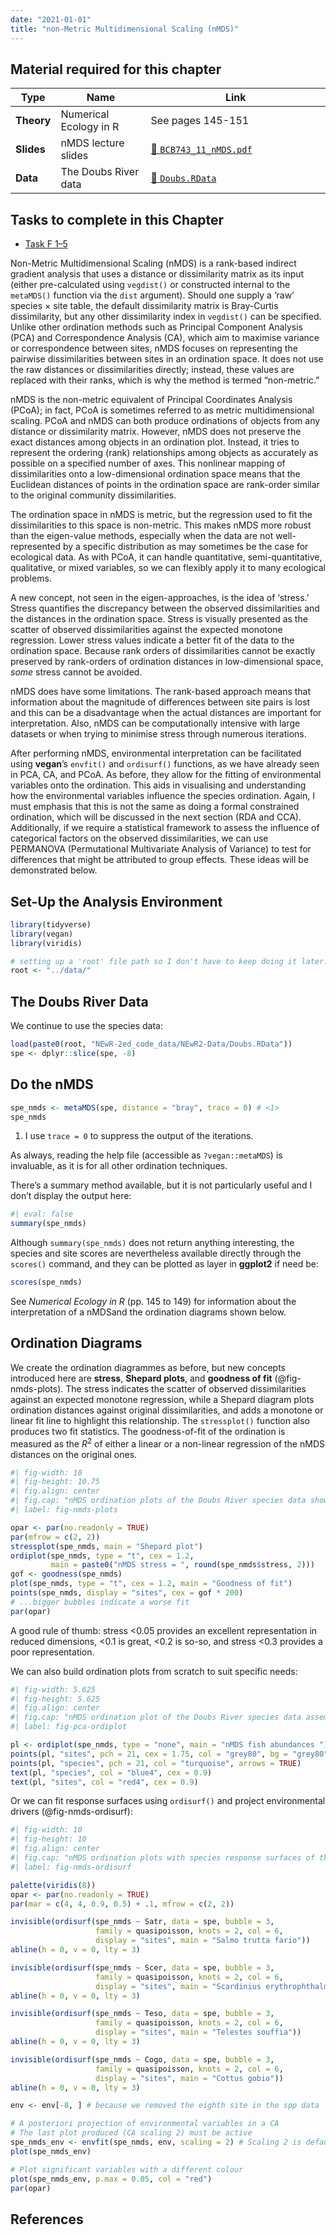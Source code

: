```yaml
---
date: "2021-01-01"
title: "non-Metric Multidimensional Scaling (nMDS)"
---
```


<!--- # Topic 11: non-Metric multidimensional scaling (nMDS) --->

::: callout-tip
## **Material required for this chapter**

| Type           | Name                                     | Link                                                                              |
|----------------|------------------------------------------|-----------------------------------------------------------------------------------|
| **Theory**     | Numerical Ecology in R                   | See pages 145-151                                                                 |
| **Slides**     | nMDS lecture slides                      | [💾 `BCB743_11_nMDS.pdf`](../slides/BCB743_11_nMDS.pdf)                           |
| **Data**       | The Doubs River data                     | [💾 `Doubs.RData`](../data/NEwR-2ed_code_data/NeWR2-Data/Doubs.RData)             |
:::

::: {.callout-important appearance="simple"}
## Tasks to complete in this Chapter

* [Task F 1--5](assessments/Task_F.qmd)
:::

Non-Metric Multidimensional Scaling (nMDS) is a rank-based indirect gradient analysis that uses a distance or dissimilarity matrix as its input (either pre-calculated using `vegdist()` or constructed internal to the `metaMDS()` function via the `dist` argument). Should one supply a 'raw' species × site table, the default dissimilarity matrix is Bray-Curtis dissimilarity, but any other dissimilarity index in `vegdist()` can be specified. Unlike other ordination methods such as Principal Component Analysis (PCA) and Correspondence Analysis (CA), which aim to maximise variance or correspondence between sites, nMDS focuses on representing the pairwise dissimilarities between sites in an ordination space. It does not use the raw distances or dissimilarities directly; instead, these values are replaced with their ranks, which is why the method is termed "non-metric."

nMDS is the non-metric equivalent of Principal Coordinates Analysis (PCoA); in fact, PCoA is sometimes referred to as metric multidimensional scaling. PCoA and nMDS can both produce ordinations of objects from any distance or dissimilarity matrix. However, nMDS does not preserve the exact distances among objects in an ordination plot. Instead, it tries to represent the ordering (rank) relationships among objects as accurately as possible on a specified number of axes. This nonlinear mapping of dissimilarities onto a low-dimensional ordination space means that the Euclidean distances of points in the ordination space are rank-order similar to the original community dissimilarities.

The ordination space in nMDS is metric, but the regression used to fit the dissimilarities to this space is non-metric. This makes nMDS more robust than the eigen-value methods, especially when the data are not well-represented by a specific distribution as may sometimes be the case for ecological data. As with PCoA, it can handle quantitative, semi-quantitative, qualitative, or mixed variables, so we can flexibly apply it to many ecological problems.

A new concept, not seen in the eigen-approaches, is the idea of 'stress.' Stress quantifies the discrepancy between the observed dissimilarities and the distances in the ordination space. Stress is visually presented as the scatter of observed dissimilarities against the expected monotone regression. Lower stress values indicate a better fit of the data to the ordination space. Because rank orders of dissimilarities cannot be exactly preserved by rank-orders of ordination distances in low-dimensional space, *some* stress cannot be avoided.

nMDS does have some limitations. The rank-based approach means that information about the magnitude of differences between site pairs is lost and this can be a disadvantage when the actual distances are important for interpretation. Also, nMDS can be computationally intensive with large datasets or when trying to minimise stress through numerous iterations.

After performing nMDS, environmental interpretation can be facilitated using **vegan**'s `envfit()` and `ordisurf()` functions, as we have already seen in PCA, CA, and PCoA. As before, they allow for the fitting of environmental variables onto the ordination. This aids in visualising and understanding how the environmental variables influence the species ordination. Again, I must emphasis that this is not the same as doing a formal constrained ordination, which will be discussed in the next section (RDA and CCA). Additionally, if we require a statistical framework to assess the influence of categorical factors on the observed dissimilarities, we can use PERMANOVA (Permutational Multivariate Analysis of Variance) to test for differences that might be attributed to group effects. These ideas will be demonstrated below.

## Set-Up the Analysis Environment

```r
library(tidyverse)
library(vegan)
library(viridis)

# setting up a 'root' file path so I don't have to keep doing it later...
root <- "../data/"
```

## The Doubs River Data

We continue to use the species data:

```r
load(paste0(root, "NEwR-2ed_code_data/NEwR2-Data/Doubs.RData"))
spe <- dplyr::slice(spe, -8)
```

## Do the nMDS

```r
spe_nmds <- metaMDS(spe, distance = "bray", trace = 0) # <1>
spe_nmds
```
1. I use `trace = 0` to suppress the output of the iterations.

As always, reading the help file (accessible as `?vegan::metaMDS`) is invaluable, as it is for all other ordination techniques. 

There's a summary method available, but it is not particularly useful and I don't display the output here:

```r
#| eval: false
summary(spe_nmds)
```
Although `summary(spe_nmds)` does not return anything interesting, the species and site scores are nevertheless available directly through the `scores()` command, and they can be plotted as layer in **ggplot2** if need be:

```r
scores(spe_nmds)
```

See *Numerical Ecology in R* (pp. 145 to 149) for information about the interpretation of a nMDSand the ordination diagrams shown below.

## Ordination Diagrams

We create the ordination diagrammes as before, but new concepts introduced here are **stress**, **Shepard plots**, and **goodness of fit** (@fig-nmds-plots). The stress indicates the scatter of observed dissimilarities against an expected monotone regression, while a Shepard diagram plots ordination distances against original dissimilarities, and adds a monotone or linear fit line to highlight this relationship. The `stressplot()` function also produces two fit statistics. The goodness-of-fit of the ordination is measured as the $R^{2}$ of either a linear or a non-linear regression of the nMDS distances on the original ones.

```r
#| fig-width: 10
#| fig-height: 10.75 
#| fig.align: center
#| fig.cap: "nMDS ordination plots of the Doubs River species data showing a Shepard plot (top, left), the ordination diagram (top, right), and goodness of fit (bottom, right)."
#| label: fig-nmds-plots

opar <- par(no.readonly = TRUE)
par(mfrow = c(2, 2))
stressplot(spe_nmds, main = "Shepard plot")
ordiplot(spe_nmds, type = "t", cex = 1.2,
         main = paste0("nMDS stress = ", round(spe_nmds$stress, 2)))
gof <- goodness(spe_nmds)
plot(spe_nmds, type = "t", cex = 1.2, main = "Goodness of fit")
points(spe_nmds, display = "sites", cex = gof * 200)
# ...bigger bubbles indicate a worse fit
par(opar)
```

A good rule of thumb: stress <0.05 provides an excellent representation in reduced dimensions, <0.1 is great, <0.2 is so-so, and stress <0.3 provides a poor representation.

We can also build ordination plots from scratch to suit specific needs:

```r
#| fig-width: 5.625
#| fig-height: 5.625 
#| fig.align: center
#| fig.cap: "nMDS ordination plot of the Doubs River species data assembled from scratch."
#| label: fig-pca-ordiplot

pl <- ordiplot(spe_nmds, type = "none", main = "nMDS fish abundances ")
points(pl, "sites", pch = 21, cex = 1.75, col = "grey80", bg = "grey80")
points(pl, "species", pch = 21, col = "turquoise", arrows = TRUE)
text(pl, "species", col = "blue4", cex = 0.9)
text(pl, "sites", col = "red4", cex = 0.9)
```

Or we can fit response surfaces using `ordisurf()` and project environmental drivers (@fig-nmds-ordisurf):

```r
#| fig-width: 10
#| fig-height: 10
#| fig.align: center
#| fig.cap: "nMDS ordination plots with species response surfaces of the Doubs River species data emphasising four species of fish: A) Satr, B) Scer, C) Teso, and D) Cogo. D) additionally has the environmental vectors projected on the plot, with the significant vectors shown in red."
#| label: fig-nmds-ordisurf

palette(viridis(8))
opar <- par(no.readonly = TRUE)
par(mar = c(4, 4, 0.9, 0.5) + .1, mfrow = c(2, 2))

invisible(ordisurf(spe_nmds ~ Satr, data = spe, bubble = 3,
                   family = quasipoisson, knots = 2, col = 6,
                   display = "sites", main = "Salmo trutta fario"))
abline(h = 0, v = 0, lty = 3)

invisible(ordisurf(spe_nmds ~ Scer, data = spe, bubble = 3,
                   family = quasipoisson, knots = 2, col = 6,
                   display = "sites", main = "Scardinius erythrophthalmus"))
abline(h = 0, v = 0, lty = 3)

invisible(ordisurf(spe_nmds ~ Teso, data = spe, bubble = 3,
                   family = quasipoisson, knots = 2, col = 6,
                   display = "sites", main = "Telestes souffia"))
abline(h = 0, v = 0, lty = 3)

invisible(ordisurf(spe_nmds ~ Cogo, data = spe, bubble = 3,
                   family = quasipoisson, knots = 2, col = 6,
                   display = "sites", main = "Cottus gobio"))
abline(h = 0, v = 0, lty = 3)

env <- env[-8, ] # because we removed the eighth site in the spp data

# A posteriori projection of environmental variables in a CA
# The last plot produced (CA scaling 2) must be active
spe_nmds_env <- envfit(spe_nmds, env, scaling = 2) # Scaling 2 is default
plot(spe_nmds_env)

# Plot significant variables with a different colour
plot(spe_nmds_env, p.max = 0.05, col = "red")
par(opar)
```

## References

::: {#refs}
:::

